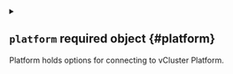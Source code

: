 


<details className="config-field" data-expandable="true">
<summary>

## `platform` <span className="config-field-required" data-required="false">required</span> <span className="config-field-type">object</span> <span className="config-field-default"></span> <span className="config-field-enum"></span> {#platform}

Platform holds options for connecting to vCluster Platform.

</summary>




<details className="config-field" data-expandable="true">
<summary>

### `apiKey` <span className="config-field-required" data-required="false">required</span> <span className="config-field-type">object</span> <span className="config-field-default"></span> <span className="config-field-enum"></span> {#platform-apiKey}

APIKey defines how vCluster can find the api key used for the platform.

</summary>




<details className="config-field" data-expandable="false" open>
<summary>

#### `value` <span className="config-field-required" data-required="false">required</span> <span className="config-field-type">string</span> <span className="config-field-default"></span> <span className="config-field-enum"></span> {#platform-apiKey-value}

Value specifies the api key as a regular text value.

</summary>



</details>



<details className="config-field" data-expandable="true">
<summary>

#### `secretRef` <span className="config-field-required" data-required="false">required</span> <span className="config-field-type">object</span> <span className="config-field-default"></span> <span className="config-field-enum"></span> {#platform-apiKey-secretRef}

SecretRef defines where to find the platform api key. By default vCluster will search in the following locations in this precedence:
* platform.apiKey.value
* environment variable called LICENSE
* secret specified under platform.secret.name
* secret called "vcluster-platform-api-key" in the vCluster namespace

</summary>




<details className="config-field" data-expandable="false" open>
<summary>

##### `name` <span className="config-field-required" data-required="false">required</span> <span className="config-field-type">string</span> <span className="config-field-default"></span> <span className="config-field-enum"></span> {#platform-apiKey-secretRef-name}

Name is the name of the secret where the platform api key is stored. This defaults to vcluster-platform-api-key if undefined.

</summary>



</details>



<details className="config-field" data-expandable="false" open>
<summary>

##### `namespace` <span className="config-field-required" data-required="false">required</span> <span className="config-field-type">string</span> <span className="config-field-default"></span> <span className="config-field-enum"></span> {#platform-apiKey-secretRef-namespace}

Namespace defines the namespace where the api key secret should be retrieved from. If this is not equal to the namespace
where the vCluster instance is deployed, you need to make sure vCluster has access to this other namespace.

</summary>



</details>


</details>


</details>



<details className="config-field" data-expandable="false" open>
<summary>

### `name` <span className="config-field-required" data-required="false">required</span> <span className="config-field-type">string</span> <span className="config-field-default"></span> <span className="config-field-enum"></span> {#platform-name}

Name is the name of the vCluster instance in the vCluster platform

</summary>



</details>



<details className="config-field" data-expandable="true">
<summary>

### `owner` <span className="config-field-required" data-required="false">required</span> <span className="config-field-type">object</span> <span className="config-field-default"></span> <span className="config-field-enum"></span> {#platform-owner}

Owner is the desired owner of the vCluster instance within the vCluster platform. If empty will take the current user.

</summary>




<details className="config-field" data-expandable="false" open>
<summary>

#### `user` <span className="config-field-required" data-required="false">required</span> <span className="config-field-type">string</span> <span className="config-field-default"></span> <span className="config-field-enum"></span> {#platform-owner-user}

User is the user id within the platform. This is mutually exclusive with team.

</summary>



</details>



<details className="config-field" data-expandable="false" open>
<summary>

#### `team` <span className="config-field-required" data-required="false">required</span> <span className="config-field-type">string</span> <span className="config-field-default"></span> <span className="config-field-enum"></span> {#platform-owner-team}

Team is the team id within the platform. This is mutually exclusive with user.

</summary>



</details>


</details>



<details className="config-field" data-expandable="false" open>
<summary>

### `project` <span className="config-field-required" data-required="false">required</span> <span className="config-field-type">string</span> <span className="config-field-default"></span> <span className="config-field-enum"></span> {#platform-project}

Project is the project within the platform where the vCluster instance should connect.

</summary>



</details>


</details>
